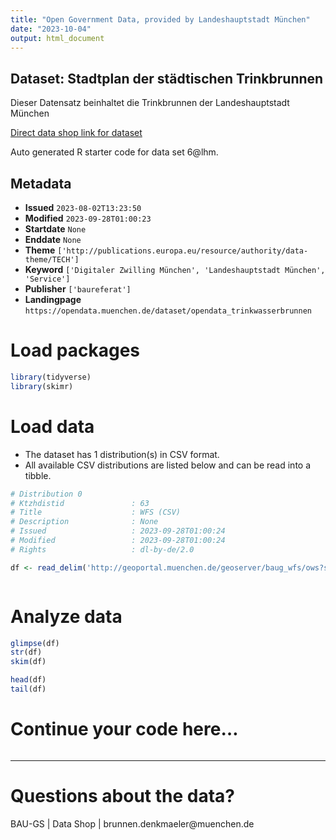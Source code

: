 ```yaml
---
title: "Open Government Data, provided by Landeshauptstadt München"
date: "2023-10-04"
output: html_document
---
```


## Dataset: Stadtplan der städtischen Trinkbrunnen

Dieser Datensatz beinhaltet die Trinkbrunnen der Landeshauptstadt München

[Direct data shop link for dataset](https://opendata.muenchen.de/dataset/opendata_trinkwasserbrunnen)

Auto generated R starter code for data set 6@lhm.

## Metadata

- **Issued** `2023-08-02T13:23:50`
- **Modified** `2023-09-28T01:00:23`
- **Startdate** `None`
- **Enddate** `None`
- **Theme** `['http://publications.europa.eu/resource/authority/data-theme/TECH']`
- **Keyword** `['Digitaler Zwilling München', 'Landeshauptstadt München', 'Service']`
- **Publisher** `['baureferat']`
- **Landingpage** `https://opendata.muenchen.de/dataset/opendata_trinkwasserbrunnen`


# Load packages

```r

library(tidyverse)
library(skimr)

```

# Load data

-   The dataset has 1 distribution(s) in CSV format.
-   All available CSV distributions are listed below and can be read into a tibble.

```r

# Distribution 0
# Ktzhdistid               : 63
# Title                    : WFS (CSV)
# Description              : None
# Issued                   : 2023-09-28T01:00:24
# Modified                 : 2023-09-28T01:00:24
# Rights                   : dl-by-de/2.0

df <- read_delim('http://geoportal.muenchen.de/geoserver/baug_wfs/ows?service=WFS&version=1.0.0&request=GetFeature&typeName=baug_wfs:opendata_trinkwasserbrunnen&outputFormat=csv')



```

# Analyze data

```r

glimpse(df)
str(df)
skim(df)

head(df)
tail(df)

```

# Continue your code here...

```r

```

------------------------------------------------------------------------

# Questions about the data?

BAU-GS | Data Shop | brunnen.denkmaeler@muenchen.de
